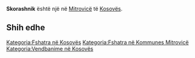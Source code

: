 {{Fshat në 
 | Emri                = Skorashnik
 | EmriAlt                = 
 | NAME_SHORT_FORM=      
 | NAME_GENERIC=      
 | NAME_SORT_NAME_RO=      SKORASHNIK
 | FULL_NAME_RO = Skorashnik
 | FULL_NAME_ND_RO=Skorashnik
 | SORT_NAME_RG=SKORASHNIK
 | FULL_NAME_RG=Skorashnik
 | FULL_NAME_ND_RG=Skorashnik
 | SRP_NAME_SHORT_FORM=      
 | SRP_NAME_GENERIC=      
 | SRP_NAME_SORT_NAME_RO=      
 | SRP_FULL_NAME_RO = 
 | SRP_FULL_NAME_ND_RO=
 | SRP_SORT_NAME_RG=
 | SRP_FULL_NAME_RG=
 | SRP_FULL_NAME_ND_RG=
 | Emri (Rasa dhanore) = 
 | Figura              = 
 | Shteti              = Kosovo
 | Komuna              = Mitrovicë
 | Kodi postar         = 
 | Sipërfaqja          = 

 | Popullsia           = 

 | Regj. i popullsisë  = 
 | Dend. e popullsisë  = 
 | Faqja zyrtare       = 
 <!--- Koordinatat ----> 
 | Gjerësia            = 42.524722
 | Gjatësia            = 20.776944
 | Lartësia            = 
}}
'''Skorashnik''' është një [[]] në [[Mitrovicë]] të [[Kosovës]].

<!-- == Gjeografia == -->
<!-- == Historia == -->
<!-- == Demografia == -->
== Shih edhe ==
{{Komuna Mitrovicë}}
{{Kosovo-Administrata-Cung}}

[[Kategoria:Fshatra në Kosovës]]
[[Kategoria:Fshatra në Kommunes Mitrovicë]]
[[Kategoria:Vendbanime në Kosovës]]